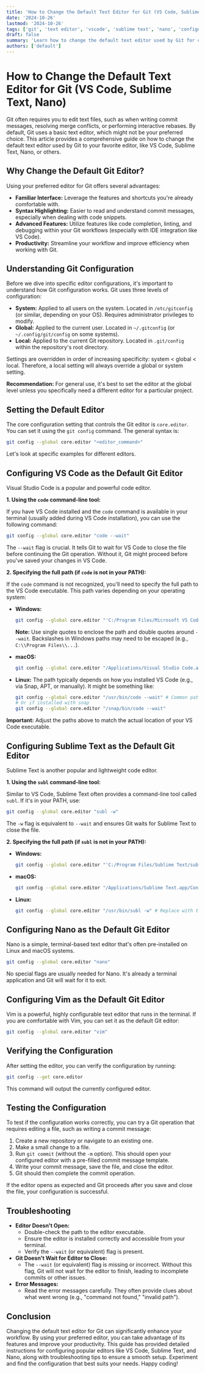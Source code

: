 ```yaml
---
title: 'How to Change the Default Text Editor for Git (VS Code, Sublime Text, Nano)'
date: '2024-10-26'
lastmod: '2024-10-26'
tags: ['git', 'text editor', 'vscode', 'sublime text', 'nano', 'configuration', 'version control', 'development tools']
draft: false
summary: 'Learn how to change the default text editor used by Git for commit messages, merges, rebases, and other operations. This guide covers configuration for popular editors like VS Code, Sublime Text, and Nano across various operating systems (Windows, macOS, Linux).'
authors: ['default']
---
```


# How to Change the Default Text Editor for Git (VS Code, Sublime Text, Nano)

Git often requires you to edit text files, such as when writing commit messages, resolving merge conflicts, or performing interactive rebases. By default, Git uses a basic text editor, which might not be your preferred choice. This article provides a comprehensive guide on how to change the default text editor used by Git to your favorite editor, like VS Code, Sublime Text, Nano, or others.

## Why Change the Default Git Editor?

Using your preferred editor for Git offers several advantages:

*   **Familiar Interface:** Leverage the features and shortcuts you're already comfortable with.
*   **Syntax Highlighting:**  Easier to read and understand commit messages, especially when dealing with code snippets.
*   **Advanced Features:**  Utilize features like code completion, linting, and debugging within your Git workflows (especially with IDE integration like VS Code).
*   **Productivity:**  Streamline your workflow and improve efficiency when working with Git.

## Understanding Git Configuration

Before we dive into specific editor configurations, it's important to understand how Git configuration works. Git uses three levels of configuration:

*   **System:** Applied to all users on the system.  Located in `/etc/gitconfig` (or similar, depending on your OS).  Requires administrator privileges to modify.
*   **Global:** Applied to the current user. Located in `~/.gitconfig` (or `~/.config/git/config` on some systems).
*   **Local:** Applied to the current Git repository. Located in `.git/config` within the repository's root directory.

Settings are overridden in order of increasing specificity: system < global < local.  Therefore, a local setting will always override a global or system setting.

**Recommendation:**  For general use, it's best to set the editor at the global level unless you specifically need a different editor for a particular project.

## Setting the Default Editor

The core configuration setting that controls the Git editor is `core.editor`. You can set it using the `git config` command. The general syntax is:

```bash
git config --global core.editor "<editor_command>"
```

Let's look at specific examples for different editors.

## Configuring VS Code as the Default Git Editor

Visual Studio Code is a popular and powerful code editor.

**1. Using the `code` command-line tool:**

If you have VS Code installed and the `code` command is available in your terminal (usually added during VS Code installation), you can use the following command:

```bash
git config --global core.editor "code --wait"
```

The `--wait` flag is crucial. It tells Git to wait for VS Code to close the file before continuing the Git operation.  Without it, Git might proceed before you've saved your changes in VS Code.

**2. Specifying the full path (if `code` is not in your PATH):**

If the `code` command is not recognized, you'll need to specify the full path to the VS Code executable.  This path varies depending on your operating system:

*   **Windows:**

    ```bash
    git config --global core.editor "'C:/Program Files/Microsoft VS Code/Code.exe' --wait"
    ```

    **Note:**  Use single quotes to enclose the path and double quotes around `--wait`. Backslashes in Windows paths may need to be escaped (e.g., `C:\\Program Files\\...`).

*   **macOS:**

    ```bash
    git config --global core.editor "/Applications/Visual Studio Code.app/Contents/MacOS/Electron --wait"
    ```

*   **Linux:**  The path typically depends on how you installed VS Code (e.g., via Snap, APT, or manually). It might be something like:

    ```bash
    git config --global core.editor "/usr/bin/code --wait" # Common path
    # Or if installed with snap
    git config --global core.editor "/snap/bin/code --wait"
    ```

**Important:**  Adjust the paths above to match the actual location of your VS Code executable.

## Configuring Sublime Text as the Default Git Editor

Sublime Text is another popular and lightweight code editor.

**1. Using the `subl` command-line tool:**

Similar to VS Code, Sublime Text often provides a command-line tool called `subl`.  If it's in your PATH, use:

```bash
git config --global core.editor "subl -w"
```

The `-w` flag is equivalent to `--wait` and ensures Git waits for Sublime Text to close the file.

**2. Specifying the full path (if `subl` is not in your PATH):**

*   **Windows:**

    ```bash
    git config --global core.editor "'C:/Program Files/Sublime Text/sublime_text.exe' -w"
    ```

*   **macOS:**

    ```bash
    git config --global core.editor "/Applications/Sublime Text.app/Contents/SharedSupport/bin/subl -w"
    ```

*   **Linux:**

    ```bash
    git config --global core.editor "/usr/bin/subl -w" # Replace with the actual path
    ```

## Configuring Nano as the Default Git Editor

Nano is a simple, terminal-based text editor that's often pre-installed on Linux and macOS systems.

```bash
git config --global core.editor "nano"
```

No special flags are usually needed for Nano. It's already a terminal application and Git will wait for it to exit.

## Configuring Vim as the Default Git Editor

Vim is a powerful, highly configurable text editor that runs in the terminal. If you are comfortable with Vim, you can set it as the default Git editor:

```bash
git config --global core.editor "vim"
```

## Verifying the Configuration

After setting the editor, you can verify the configuration by running:

```bash
git config --get core.editor
```

This command will output the currently configured editor.

## Testing the Configuration

To test if the configuration works correctly, you can try a Git operation that requires editing a file, such as writing a commit message:

1.  Create a new repository or navigate to an existing one.
2.  Make a small change to a file.
3.  Run `git commit` (without the `-m` option).  This should open your configured editor with a pre-filled commit message template.
4.  Write your commit message, save the file, and close the editor.
5.  Git should then complete the commit operation.

If the editor opens as expected and Git proceeds after you save and close the file, your configuration is successful.

## Troubleshooting

*   **Editor Doesn't Open:**
    *   Double-check the path to the editor executable.
    *   Ensure the editor is installed correctly and accessible from your terminal.
    *   Verify the `--wait` (or equivalent) flag is present.
*   **Git Doesn't Wait for Editor to Close:**
    *   The `--wait` (or equivalent) flag is missing or incorrect.  Without this flag, Git will not wait for the editor to finish, leading to incomplete commits or other issues.
*   **Error Messages:**
    *   Read the error messages carefully. They often provide clues about what went wrong (e.g., "command not found," "invalid path").

## Conclusion

Changing the default text editor for Git can significantly enhance your workflow. By using your preferred editor, you can take advantage of its features and improve your productivity. This guide has provided detailed instructions for configuring popular editors like VS Code, Sublime Text, and Nano, along with troubleshooting tips to ensure a smooth setup. Experiment and find the configuration that best suits your needs. Happy coding!